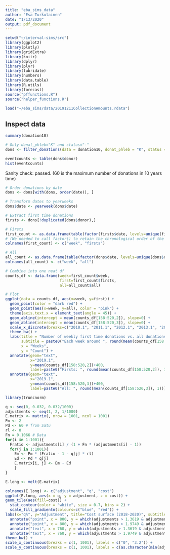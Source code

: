 ```yaml
---
title: "eba_sims_data"
author: "Esa Turkulainen"
date: "1/13/2020"
output: pdf_document
---
```


```r
setwd("~/interval-sims/src")
library(ggplot2)
library(plotly)
library(gridExtra)
library(knitr)
library(dplyr)
library(plyr)
library(lubridate)
library(numbers)
library(data.table)
library(R.utils)
library(forecast)
source("pffunctions.R")
source("helper_functions.R")
```

```r
load("~/eba_sims/data/20191211CollectionAmounts.rdata")
```

## Inspect data
```r
summary(donation10)
```


```r
# Only donat_phleb="K" and status="-"
dons <- filter_donations(data = donation10, donat_phleb = "K", status = "-")
```

```r
eventcounts <- table(dons$donor)
hist(eventcounts)
```
Sanity check: passed. (60 is the maximum number of donations in 10 years time)

```r
# Order donations by date
dons <- dons[with(dons, order(date)), ]

# Transform dates to yearweeks
dons$date <- yearweek(dons$date)

# Extract first time donations
firsts <- dons[!duplicated(dons$donor),]
```

```r
# Firsts
first_count <- as.data.frame(table(factor(firsts$date, levels=unique(firsts$date))))
# (We needed to call factor() to retain the chronological order of the rows)
colnames(first_count) <- c("week", "firsts")

# All
all_count <- as.data.frame(table(factor(dons$date, levels=unique(dons$date))))
colnames(all_count) <- c("week", "all")
```

```r
# Combine into one neat df
counts_df <- data.frame(week=first_count$week, 
                        first=first_count$firsts, 
                        all=all_count$all)
```

```r
# Plot
ggplot(data = counts_df, aes(x=week, y=first)) + 
  geom_point(color = "dark red") +
  geom_point(aes(x=week, y=all), color = "pink") +
  theme(axis.text.x = element_text(angle = 45)) +
  geom_abline(intercept = mean(counts_df[158:520,2]), slope=0) +
  geom_abline(intercept = mean(counts_df[158:520,3]), slope=0) +
  scale_x_discrete(breaks=c("2010.1", "2011.1", "2012.1", "2013.1", "2014.1", "2015.1", "2016.1", "2017.1", "2018.1", "2019.1")) +
  theme_bw() +
  labs(title = "Number of weekly first time donations vs. all donations",
       subtitle = paste0("Each week around ", round(mean(counts_df[158:520,2])/mean(counts_df[158:520,3])*100, 2), "%", " of all donations comprise first time donors (2013 onwards)."),
       x = "Weeks",
       y = "Count") +
  annotate(geom="text", 
           x="2019.1", 
           y=mean(counts_df[158:520,2])+400, 
           label=paste0("Firsts: ", round(mean(counts_df[158:520,2]), 1))) +
  annotate(geom="text",
           x="2019.1",
           y=mean(counts_df[158:520,3])+400, 
           label=paste0("All: ", round(mean(counts_df[158:520,3]), 1)))
```

```r
library(truncnorm)

q <- seq(0, 0.032, 0.032/1000)
adjustments <- seq(1, 2, 1/1000)
E.matrix <- matrix(, nrow = 1001, ncol = 1001)
Pm <- 2
Pd <- 60 # from Satu
rl <- 0
Fn = 0.1066 # Data
for(i in 1:1001){
  Fratio <- adjustments[i] / (1 + Fn * (adjustments[i] - 1))
  for(j in 1:1001){
    Em <- Pm * (Fratio - 1 - q[j] * rl)
    Ed <- Pd * q[j]
    E.matrix[i, j] <- Em - Ed
    }
}

E.long <- melt(E.matrix)

```

```r
colnames(E.long) <- c("adjustment", "q", "cost")
ggplot(E.long, aes(x = q, y = adjustment, z = cost)) +
geom_tile(aes(fill=cost)) +
  stat_contour(color = "white", size = 0.7, bins = 2) +
  scale_fill_gradientn(colours=c("blue", "red")) +
labs(x="q%", y="Adjustment", title="Cost surface (2018-2020)", subtitle = paste0("Surface minimum: ", round(min(E.long$cost), 2), ". Cost effect thresholds highlighted at 0 and -1 euros.", "\n", "Dots mark current model performance with a 6 or 12 month extension strategy.")) + 
  annotate("point", x = 800, y = which(adjustments > 1.3619 & adjustments < (1.3619 + 0.001)), colour = "white", size = 2, alpha = 1) +
  annotate("point", x = 800, y = which(adjustments > 1.9749 & adjustments < (1.9749 + 0.001)), colour = "white", size = 2, alpha = 1) +
  annotate("text", x = 760, y = which(adjustments > 1.3619 & adjustments < (1.3619 + 0.001)), label = "6", colour = "white") +
  annotate("text", x = 760, y = which(adjustments > 1.9749 & adjustments < (1.9749 + 0.001)), label = "12", colour = "white") +
theme_bw() +
scale_x_continuous(breaks = c(1, 1001), labels = c("0", "3.2")) +
scale_y_continuous(breaks = c(1, 1001), labels = c(as.character(min(adjustments)), as.character(max(adjustments))))
```









